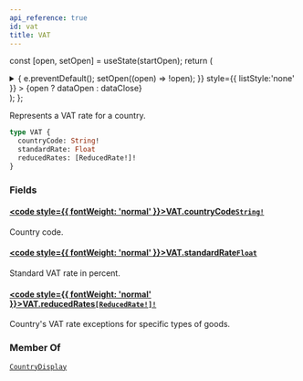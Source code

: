 ```yaml
---
api_reference: true
id: vat
title: VAT
---
```






const [open, setOpen] = useState(startOpen);
return (
<details {...(open ? { open: true } : {})} className="details" style={{ border:'none', boxShadow:'none', background:'var(--ifm-background-color)' }}>
<summary
onClick={(e) => {
e.preventDefault();
setOpen((open) => !open);
}}
style={{ listStyle:'none' }} >
{open ? dataOpen : dataClose}
</summary>
{open && children}
</details>
);
};

Represents a VAT rate for a country.

```graphql
type VAT {
  countryCode: String!
  standardRate: Float
  reducedRates: [ReducedRate!]!
}
```

### Fields

#### [<code style={{ fontWeight: 'normal' }}>VAT.<b>countryCode</b></code>](#)<Bullet />[`String!`](../../../api-reference/miscellaneous/scalars/string.mdx) <Badge class="badge badge--secondary" text="non-null"/> <Badge class="badge badge--secondary" text="scalar"/> <Badge class="badge badge--secondary" text="miscellaneous"/>

Country code.

#### [<code style={{ fontWeight: 'normal' }}>VAT.<b>standardRate</b></code>](#)<Bullet />[`Float`](../../../api-reference/miscellaneous/scalars/float.mdx) <Badge class="badge badge--secondary" text="scalar"/> <Badge class="badge badge--secondary" text="miscellaneous"/>

Standard VAT rate in percent.

#### [<code style={{ fontWeight: 'normal' }}>VAT.<b>reducedRates</b></code>](#)<Bullet />[`[ReducedRate!]!`](../../../api-reference/taxes/objects/reduced-rate.mdx) <Badge class="badge badge--secondary" text="non-null"/> <Badge class="badge badge--secondary" text="object"/> <Badge class="badge badge--secondary" text="taxes"/>

Country's VAT rate exceptions for specific types of goods.

### Member Of

[`CountryDisplay`](../../../api-reference/miscellaneous/objects/country-display.mdx) <Badge class="badge badge--secondary" text="object"/>
